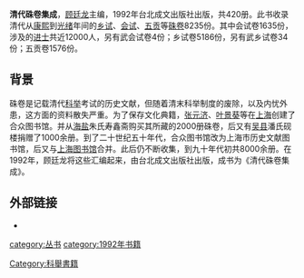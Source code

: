{{unreferenced|time=2010-09-07T13:53:40+00:00}}
'''清代硃卷集成'''，[[顾廷龙|顾廷龙]]主编，1992年台北成文出版社出版，共420册。此书收录清代从[[康熙|康熙]]到[[光绪|光绪]]年间的[[乡试|乡试]]、[[会试|会试]]、[[五贡|五贡]]等[[硃卷|硃卷]]8235份。其中会试卷1635份，涉及的[[进士|进士]]共近12000人，另有武会试卷4份；乡试卷5186份，另有武乡试卷34份；五贡卷1576份。
==背景==
硃卷是记载清代[[科举|科举]]考试的历史文献，但随着清末科举制度的废除，以及内忧外患，这方面的资料散失严重。为了保存文化典籍，[[张元济|张元济]]、[[叶景葵|叶景葵]]等在[[上海|上海]]创建了合众图书馆。并从[[海盐|海盐]]朱氏寿鑫斋购买其所藏的2000册硃卷，后又有[[吴县|吴县]]潘氏砚楼捐赠了1000余册。到了二十世纪五十年代，合众图书馆改为上海市历史文献图书馆，后又与[[上海图书馆|上海图书馆]]合并。此后仍不断收集，到九十年代初共8000余册。在1992年，顾廷龙将这些汇编起来，由台北成文出版社出版，成书为《清代硃卷集成》。

== 外部链接 ==

* {{Douban|type=book|id=5548706}}
{{小作品}}
[[category:丛书|category:丛书]]
[[category:1992年书籍|category:1992年书籍]]
[[Category:科舉書籍|Category:科舉書籍]]